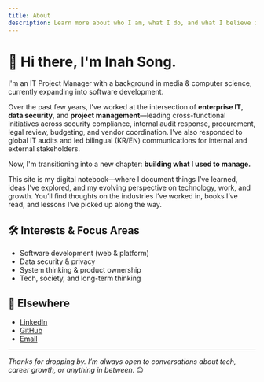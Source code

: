 ```yaml
---
title: About
description: Learn more about who I am, what I do, and what I believe in.
---
```


# 👋 Hi there, I'm Inah Song.

I'm an IT Project Manager with a background in media & computer science, currently expanding into software development.

Over the past few years, I've worked at the intersection of **enterprise IT**, **data security**, and **project management**—leading cross-functional initiatives across security compliance, internal audit response, procurement, legal review, budgeting, and vendor coordination. I've also responded to global IT audits and led bilingual (KR/EN) communications for internal and external stakeholders.

Now, I'm transitioning into a new chapter: **building what I used to manage.**

This site is my digital notebook—where I document things I’ve learned, ideas I’ve explored, and my evolving perspective on technology, work, and growth. You’ll find thoughts on the industries I’ve worked in, books I’ve read, and lessons I’ve picked up along the way.

## 🛠️ Interests & Focus Areas

- Software development (web & platform)
- Data security & privacy
- System thinking & product ownership
- Tech, society, and long-term thinking

## 📎 Elsewhere

- [LinkedIn](https://www.linkedin.com/in/inah-song/)  
- [GitHub](https://github.com/yourgithub)  
- [Email](mailto:Inah.Song@ibm.com)

---

_Thanks for dropping by. I’m always open to conversations about tech, career growth, or anything in between._ 😊

